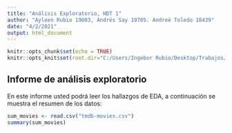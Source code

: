 ```yaml
---
title: "Análisis Exploratorio, HDT 1"
author: "Ayleen Rubio 19003, Andrés Say 19705. Andreé Toledo 18439"
date: "4/2/2021"
output: html_document
---
```


```r
knitr::opts_chunk$set(echo = TRUE)
knitr::opts_knit$set(root.dir="C:/Users/Ingebor Rubio/Desktop/Trabajos/Quinto Semestre/Mineria/HDT1")
```

## Informe de análisis exploratorio 
En este informe usted podrá leer los hallazgos de EDA, a continuación se muestra el resumen de los datos:

```r
sum_movies <- read.csv("tmdb-movies.csv")
summary(sum_movies)
```